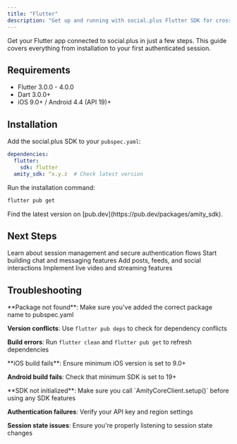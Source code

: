 ```yaml
---
title: "Flutter"
description: "Get up and running with social.plus Flutter SDK for cross-platform applications in minutes."
---
```


Get your Flutter app connected to social.plus in just a few steps. This guide covers everything from installation to your first authenticated session.

## Requirements

- Flutter 3.0.0 - 4.0.0
- Dart 3.0.0+
- iOS 9.0+ / Android 4.4 (API 19)+

## Installation

Add the social.plus SDK to your `pubspec.yaml`:

```yaml
dependencies:
  flutter:
    sdk: flutter
  amity_sdk: ^x.y.z  # Check latest version
```

Run the installation command:

```bash
flutter pub get
```

<Info>
Find the latest version on [pub.dev](https://pub.dev/packages/amity_sdk).
</Info>

## Next Steps

<CardGroup cols={2}>
<Card title="Authentication Guide" icon="shield-check" href="/social-plus-sdk/getting-started/authentication">
Learn about session management and secure authentication flows
</Card>

<Card title="Chat Features" icon="message" href="/social-plus-sdk/chat/overview">
Start building chat and messaging features
</Card>

<Card title="Social Features" icon="users" href="/social-plus-sdk/social/overview">
Add posts, feeds, and social interactions
</Card>

<Card title="Video Streaming" icon="video" href="/social-plus-sdk/video/overview">
Implement live video and streaming features
</Card>
</CardGroup>

## Troubleshooting

<AccordionGroup>
<Accordion title="Installation Issues" icon="wrench">
**Package not found**: Make sure you've added the correct package name to pubspec.yaml

**Version conflicts**: Use `flutter pub deps` to check for dependency conflicts

**Build errors**: Run `flutter clean` and `flutter pub get` to refresh dependencies
</Accordion>

<Accordion title="Platform Issues" icon="mobile">
**iOS build fails**: Ensure minimum iOS version is set to 9.0+

**Android build fails**: Check that minimum SDK is set to 19+

</Accordion>

<Accordion title="Runtime Issues" icon="bug">
**SDK not initialized**: Make sure you call `AmityCoreClient.setup()` before using any SDK features

**Authentication failures**: Verify your API key and region settings

**Session state issues**: Ensure you're properly listening to session state changes
</Accordion>
</AccordionGroup>
